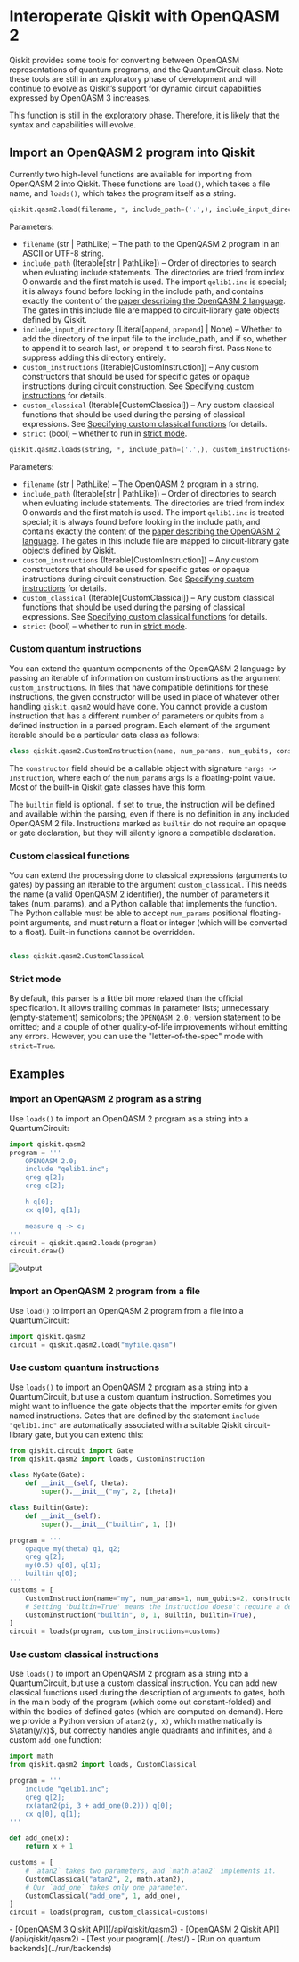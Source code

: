 # Interoperate Qiskit with OpenQASM 2

Qiskit provides some tools for converting between OpenQASM representations of quantum programs, and the QuantumCircuit class. Note these tools are still in an exploratory phase of development and will continue to evolve as Qiskit’s support for dynamic circuit capabilities expressed by OpenQASM 3 increases.

<Admonition type="note">
This function is still in the exploratory phase.  Therefore, it is likely that the syntax and capabilities will evolve.
</Admonition> 

## Import an OpenQASM 2 program into Qiskit

Currently two high-level functions are available for importing from OpenQASM 2 into Qiskit. These functions are `load()`, which takes a file name, and `loads()`, which takes the program itself as a string. 

```python
qiskit.qasm2.load(filename, *, include_path=('.',), include_input_directory='append', custom_instructions=(), custom_classical=(), strict=False)
```

Parameters:
  - `filename` (str | PathLike) – The path to the OpenQASM 2 program in an ASCII or UTF-8 string.
  - `include_path` (Iterable[str | PathLike]) – Order of directories to search when evluating include statements. The directories are tried from index 0 onwards and the first match is used. The import `qelib1.inc` is special; it is always found before looking in the include path, and contains exactly the content of the [paper describing the OpenQASM 2 language](https://arxiv.org/abs/1707.03429). The gates in this include file are mapped to circuit-library gate objects defined by Qiskit.
  - `include_input_directory` (Literal[`append`, `prepend`] | None) – Whether to add the directory of the input file to the include_path, and if so, whether to append it to search last, or prepend it to search first. Pass `None` to suppress adding this directory entirely.
  - `custom_instructions` (Iterable[CustomInstruction]) – Any custom constructors that should be used for specific gates or opaque instructions during circuit construction. See [Specifying custom instructions](#custom-instructions) for details.
  - `custom_classical` (Iterable[CustomClassical]) – Any custom classical functions that should be used during the parsing of classical expressions. See [Specifying custom classical functions](#custom-classical) for details.
  - `strict` (bool) – whether to run in [strict mode](#strict). 

```python
qiskit.qasm2.loads(string, *, include_path=('.',), custom_instructions=(), custom_classical=(), strict=False)
```

Parameters:
  - `filename` (str | PathLike) – The OpenQASM 2 program in a string.
  - `include_path` (Iterable[str | PathLike]) – Order of directories to search when evluating include statements. The directories are tried from index 0 onwards and the first match is used. The import `qelib1.inc` is treated special; it is always found before looking in the include path, and contains exactly the content of the [paper describing the OpenQASM 2 language](https://arxiv.org/abs/1707.03429). The gates in this include file are mapped to circuit-library gate objects defined by Qiskit.
  - `custom_instructions` (Iterable[CustomInstruction]) – Any custom constructors that should be used for specific gates or opaque instructions during circuit construction. See [Specifying custom instructions](#custom-instructions) for details.
  - `custom_classical` (Iterable[CustomClassical]) – Any custom classical functions that should be used during the parsing of classical expressions. See [Specifying custom classical functions](#custom-classical) for details.
  - `strict` (bool) – whether to run in [strict mode](#strict). 

<span id="custom-instructions"></span>
### Custom quantum instructions

You can extend the quantum components of the OpenQASM 2 language by passing an iterable of information on custom instructions as the argument `custom_instructions`. In files that have compatible definitions for these instructions, the given constructor will be used in place of whatever other handling `qiskit.qasm2` would have done.  You cannot provide a custom instruction that has a different number of parameters or qubits from a defined instruction in a parsed program. Each element of the argument iterable should be a particular data class as follows:

```python
class qiskit.qasm2.CustomInstruction(name, num_params, num_qubits, constructor, builtin=False)
```

The `constructor` field should be a callable object with signature `*args -> Instruction`, where each of the `num_params` args is a floating-point value. Most of the built-in Qiskit gate classes have this form.

The `builtin` field is optional. If set to `true`, the instruction will be defined and available within the parsing, even if there is no definition in any included OpenQASM 2 file. Instructions marked as `builtin` do not require an opaque or gate declaration, but they will silently ignore a compatible declaration.

<span id="custom-classical"></span>
### Custom classical functions

You can extend the processing done to classical expressions (arguments to gates) by passing an iterable to the argument `custom_classical`. This needs the name (a valid OpenQASM 2 identifier), the number of parameters it takes (num_params), and a Python callable that implements the function. The Python callable must be able to accept `num_params` positional floating-point arguments, and must return a float or integer (which will be converted to a float). Built-in functions cannot be overridden. 

```python

class qiskit.qasm2.CustomClassical
```

<span id="strict"></span>
### Strict mode

By default, this parser is a little bit more relaxed than the official specification. It allows trailing commas in parameter lists; unnecessary (empty-statement) semicolons; the `OPENQASM 2.0;` version statement to be omitted; and a couple of other quality-of-life improvements without emitting any errors. However, you can use the "letter-of-the-spec" mode with `strict=True`.

## Examples

### Import an OpenQASM 2 program as a string

Use `loads()` to import an OpenQASM 2 program as a string into a QuantumCircuit:

```python
import qiskit.qasm2
program = '''
    OPENQASM 2.0;
    include "qelib1.inc";
    qreg q[2];
    creg c[2];

    h q[0];
    cx q[0], q[1];

    measure q -> c;
'''
circuit = qiskit.qasm2.loads(program)
circuit.draw()
```

![output](/images/build/qasm2.png)

### Import an OpenQASM 2 program from a file

Use `load()` to import an OpenQASM 2 program from a file into a QuantumCircuit:

```python
import qiskit.qasm2
circuit = qiskit.qasm2.load("myfile.qasm")
```

### Use custom quantum instructions

Use `loads()` to import an OpenQASM 2 program as a string into a QuantumCircuit, but use a custom quantum instruction.  Sometimes you might  want to influence the gate objects that the importer emits for given named instructions. Gates that are defined by the statement `include "qelib1.inc"` are automatically associated with a suitable Qiskit circuit-library gate, but you can extend this:

```python
from qiskit.circuit import Gate
from qiskit.qasm2 import loads, CustomInstruction

class MyGate(Gate):
    def __init__(self, theta):
        super().__init__("my", 2, [theta])

class Builtin(Gate):
    def __init__(self):
        super().__init__("builtin", 1, [])

program = '''
    opaque my(theta) q1, q2;
    qreg q[2];
    my(0.5) q[0], q[1];
    builtin q[0];
'''
customs = [
    CustomInstruction(name="my", num_params=1, num_qubits=2, constructor=MyGate),
    # Setting 'builtin=True' means the instruction doesn't require a declaration to be usable.
    CustomInstruction("builtin", 0, 1, Builtin, builtin=True),
]
circuit = loads(program, custom_instructions=customs)
```

### Use custom classical instructions

Use `loads()` to import an OpenQASM 2 program as a string into a QuantumCircuit, but use a custom classical instruction.  You can add new classical functions used during the description of arguments to gates, both in the main body of the program (which come out constant-folded) and within the bodies of defined gates (which are computed on demand). Here we provide a Python version of `atan2(y, x)`, which mathematically is $\atan(y/x)$, but correctly handles angle quadrants and infinities, and a custom `add_one` function:

```python
import math
from qiskit.qasm2 import loads, CustomClassical

program = '''
    include "qelib1.inc";
    qreg q[2];
    rx(atan2(pi, 3 + add_one(0.2))) q[0];
    cx q[0], q[1];
'''

def add_one(x):
    return x + 1

customs = [
    # `atan2` takes two parameters, and `math.atan2` implements it.
    CustomClassical("atan2", 2, math.atan2),
    # Our `add_one` takes only one parameter.
    CustomClassical("add_one", 1, add_one),
]
circuit = loads(program, custom_classical=customs)
```

<Admonition type="tip" title="Recommendations">
    - [OpenQASM 3 Qiskit API](/api/qiskit/qasm3)
    - [OpenQASM 2 Qiskit API](/api/qiskit/qasm2)
    - [Test your program](../test/)
    - [Run on quantum backends](../run/backends)
</Admonition>